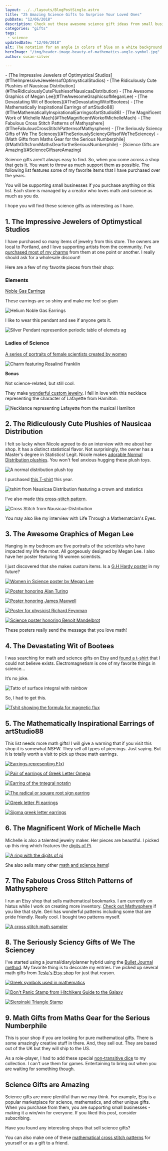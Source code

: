```yaml
---
layout: ../../layouts/BlogPostSingle.astro
title: "25 Amazing Science Gifts to Surprise Your Loved Ones"
pubDate: "12/06/2018"
description: Check out these awesome science gift ideas from small businesses! From jewelry to plushies, posters to cross-stitch patterns, there's something for everyone. You'll be supporting creators who love math and science just as much as you do. 
categories: "gifts"
tags: 
 - science
updatedDate: "12/06/2018"
alt: The notation for an angle in colors of blue on a white background
heroImage: "/img/header-image-beauty-of-mathematics-angle-symbol.jpg"
author: susan-silver

---
```


<Toc>
- [The Impressive Jewelers of Optimystical Studios](#TheImpressiveJewelersofOptimysticalStudios)
- [The Ridiculously Cute Plushies of Nausicaa Distribution](#TheRidiculouslyCutePlushiesofNausicaaDistribution)
- [The Awesome Graphics of Megan Lee](#TheAwesomeGraphicsofMeganLee)
- [The Devastating Wit of Bootees](#TheDevastatingWitofBootees)
- [The Mathematically Inspirational Earrings of artStudio88](#TheMathematicallyInspirationalEarringsofartStudio88)
- [The Magnificent Work of Michelle Mach](#TheMagnificentWorkofMichelleMach)
- [The Fabulous Cross Stitch Patterns of Mathysphere](#TheFabulousCrossStitchPatternsofMathysphere)
- [The Seriously Sciency Gifts of We The Sciencey](#TheSeriouslySciencyGiftsofWeTheSciencey)
- [Math Gifts from Maths Gear for the Serious Numberphile](#MathGiftsfromMathsGearfortheSeriousNumberphile)
- [Science Gifts are Amazing](#ScienceGiftsareAmazing)

</Toc>

Science gifts aren’t always easy to find. So, when you come across a shop that gets it. You want to throw as much support
 them as possible. The following list features some of my favorite items that I have purchased over the years.

You will be supporting small businesses if you purchase anything on this list. Each store is managed by a creator who 
loves math and science as much as you do.

I hope you will find these science gifts as interesting as I have.

## <a name="TheImpressiveJewelersofOptimysticalStudios"></a>1. The Impressive Jewelers of Optimystical Studios

I have purchased so many items of jewelry from this store. The owners are local to Portland, and I love supporting artists 
from the community. I’ve 
[purchased most of my charms](https://www.optimysticalstudios.com/product-category/culture/science/math-science-charms/) from them at
 one point or another. I really should ask for a wholesale discount!

Here are a few of my favorite pieces from their shop:

### Elements

[Noble Gas Earrings](https://www.optimysticalstudios.com/product/noble-gas-crystals/)

These earrings are so shiny and make me feel so glam

![Helium Noble Gas Earrings](/img/noble-glass-helium-earrings-Optimystical-Studios-gift.jpg)

I like to wear this pendant and see if anyone gets it.

![Silver Pendant represention periodic table of elemets ag](/img/periodic-elements-silver-ag-Optimystical-Studios-gift.jpg)

### Ladies of Science

[A series of portraits of female scientists created by women](https://www.optimysticalstudios.com/product-category/culture/science/ladies-of-science/)

![Charm featuring Rosalind Franklin](/img/rosalind-franklin-charm-biology-dna-Optimystical-Studios-gift.jpg)

**Bonus**

Not science-related, but still cool.

They make [wonderful custom jewelry](https://www.optimysticalstudios.com/product/americas-favorite-fighting-frenchman/). 
I fell in love with this necklace representing the character of Lafayette from Hamilton.

![Necklance representing Lafayette from the musical Hamilton](/img/hamilton-lafayette-custome-necklace-optimystical-studios-gift.jpg)

## <a name="TheRidiculouslyCutePlushiesofNausicaaDistribution"></a>2. The Ridiculously Cute Plushies of Nausicaa Distribution

I felt so lucky when Nicole agreed to do an interview with me about her shop. It has a distinct statistical flavor. 
Not surprisingly, the owner has a Master's degree in Statistics! Legit. Nicole makes 
[adorable Normal Distribution plushies](https://www.etsy.com/shop/NausicaaDistribution?ref=l2-shopheader-name&section_id=6067670). 
You won't feel anxious hugging these plush toys.

![A normal distribution plush toy](/img/normal-distribution-plushie-Nausicaa-Distribution-gift-500x375.jpg)

I purchased [this T-shirt](https://www.etsy.com/listing/153273880/statistics-crown-t-shirt?ref=shop_home_active_9) this year.

![tshirt from Nausicaa Distribution featuring a crown and statistics](/img/statistics-crown-Nausicaa-Distribution-gift.jpg)

I’ve also made [this cross-stitch pattern](https://www.etsy.com/listing/59353502/significantly-not-normal-cross-stitch?ref=shop_home_active_3).

![Cross Stitch from Nausicaa-Distribution](/img/significantly-not-normal-cross-stitch-Nausicaa-Distribution-500x316.jpg)

You may also like my interview with Life Through a Mathematcian's Eyes.

## <a name="TheAwesomeGraphicsofMeganLee"></a> 3. The Awesome Graphics of Megan Lee

Hanging in my bedroom are five portraits of the scientists who have impacted my life the most. All gorgeously designed by Megan Lee. I also have her poster featuring 16 women scientists.

I just discovered that she makes custom items. Is a [G.H Hardy poster](https://beautyofmathematics.com/truth-hardy/) in my future?

[![Women in Science poster by Megan Lee](/img/women-in-science-poster-Megan-Lee-gift.jpg)](https://www.etsy.com/listing/213142340/women-in-science-art-print-scientist?ref=shop_home_feat_2&bes=1)

[![Poster honoring Alan Turing](/img/alan-turing-cryptography-poster-megan-lee-gift.jpg)](https://www.etsy.com/listing/90973640/alan-turing-computer-science-gift-geek)

[![Poster honoring James Maxwell](/img/maxwell-electricity-poster-megan-lee-gift.jpg)](https://www.etsy.com/listing/83231540/physics-art-science-poster-james-maxwell)

[![Poster for physicist Richard Feynman](/img/Richard-feynman-physics-poster-megan-lee-gift.jpg)](https://www.etsy.com/listing/89261444/richard-feynman-physics-gift-physics)

[![Science poster honoring Benoit Mandelbrot](/img/mandelbrot-fractals-poster-megan-lee-gift.jpg)](https://www.etsy.com/listing/106370152/mandelbrot-math-art-print-famous)

These posters really send the message that you love math!

## <a name="TheDevastatingWitofBootees"></a>4. The Devastating Wit of Bootees

I was searching for math and science gifts on Etsy and [found a t-shirt](https://www.etsy.com/listing/265839630/funny-science-t-shirt-t-shirt-tee-mens?ref=shop_home_active_1&crt=1) that I could not believe exists. Electromagnetism is one of my favorite things in science...

It’s no joke.

![Tatto of surface integral with rainbow](/img/surface-integral-electromagnetism-queer-tattoo.jpg)

So, I had to get this.

[![Tshit showing the formula for magnetic flux](/img/magnetic-flux-tshirt-bootees-gift.jpg)](https://www.etsy.com/listing/265839630/funny-science-t-shirt-t-shirt-tee-mens?ref=shop_home_active_1&crt=1)

## <a name="TheMathematicallyInspirationalEarringsofartStudio88"></a> 5. The Mathematically Inspirational Earrings of artStudio88

This list needs more math gifts! I will give a warning that if you visit this shop it is somewhat NSFW.
 They sell all types of piercings. Just saying. But it is totally worth a visit to pick up these math earrings.

[![Earrings representing F(x)](/img/fx-earring-artStudio88-gift.jpg)](https://www.etsy.com/listing/454521856/atiny-sterling-silver-maths-functionsx)

[![Pair of earrings of Greek Letter Omega](/img/omega-greek-letter-earrings-artStudio88-gift.jpg)](https://www.etsy.com/listing/501583655/atiny-sterling-silver-maths-omega)

[![Earring of the tntegral notatin](/img/integral-earring-artStudio88-gift.jpg)](https://www.etsy.com/listing/501581527/atiny-sterling-silver-maths-integral)

[![The radical or square root sign earring](/img/radical-square-root-earrings-artStudio88-gift.jpg)](https://www.etsy.com/listing/454523150/a925-sterling-silver-radical-sign-ear)

[![Greek letter Pi earrings](/img/pi-greek-letter-earrings-artStudio88-gift.jpg)](https://www.etsy.com/listing/251791552/a-tiny-sterling-silver-pi-stud-earrings)

[![Sigma greek letter earrings](/img/sigma-greek-letter-earrings-artStudio88-gift.jpg)](https://www.etsy.com/listing/468004043/a-tiny-sterling-silver-sigma-sign-stud)

## <a name="TheMagnificentWorkofMichelleMach"></a>6. The Magnificent Work of Michelle Mach

Michelle is also a talented jewelry maker. Her pieces are beautiful. I picked up this ring which features the [digits of Pi](https://www.etsy.com/listing/230466614/pi-ring-science-jewelry-mathematics?ref=shop_home_active_31).

[![A ring with the digits of pi](/img/digits-of-pi-ring-michelle-mach-gift.jpg)](https://www.etsy.com/listing/230466614/pi-ring-science-jewelry-mathematics)

She also sells many other [math and science items](https://www.etsy.com/shop/michellemach?section_id=18819234)!

## <a name="TheFabulousCrossStitchPatternsofMathysphere"></a> 7. The Fabulous Cross Stitch Patterns of Mathysphere

I run an Etsy shop that sells mathematical bookmarks. I am currently on hiatus while I work on creating more inventory. 
[Check out Mathysphere](https://www.etsy.com/shop/Mathysphere?ref=l2-shopheader-name) if you like that style. 
Geri has wonderful patterns including some that are pride friendly. Really cool. I bought two patterns myself.

[![A cross stitch math sampler](/img/math-sampler-pattern-cross-stitch-Mathysphere-gift.jpg)](https://www.etsy.com/shop/Mathysphere?ref=l2-shopheader-name)

## <a name="TheSeriouslySciencyGiftsofWeTheSciencey"></a> 8. The Seriously Sciency Gifts of We The Sciencey

I've started using a journal/diary/planner hybrid using the [Bullet Journal method](https://bulletjournal.com/). My favorite thing is to decorate my entries. I've picked up several math gifts from [Tesla's Etsy shop](https://www.etsy.com/shop/WeTheSciencey?ref=l2-shopheader-name) for just that reason.

[![Greek symbols used in mathematics](/img/greek-math-symbols-stamp-we-the-sciency-gift.jpg)](https://www.etsy.com/listing/198991912/greek-math-symbols-rubber-stamp-greek)

[![Don't Panic Stamp from Hitchikers Guide to the Galaxy](/img/dont-panic-stamp-we-the-sciencey-gift.jpg)](https://www.etsy.com/listing/198998985/dont-panic-rubber-stamp-hhgttg)

[![Sierpinski Triangle Stamp](/img/sierpinski-triangle-fractal-stamp-we-the-sciency-gift.jpg)](https://www.etsy.com/listing/199085513/sierpinski-triangle-rubber-stamp-fractal)

## <a name="MathGiftsfromMathsGearfortheSeriousNumberphile"></a> 9. Math Gifts from Maths Gear for the Serious Numberphile

This is your shop if you are looking for pure mathematical gifts. There is some amazingly creative stuff in there. And, they sell out. They are based out of the UK but they will ship to the US.

As a role-player, I had to add these special [non-transitive dice](https://mathsgear.co.uk/collections/dice/products/non-transitive-grime-dice) to my collection. I can't use them for games.
 Entertaining to bring out when you are waiting for something though.

## <a name="ScienceGiftsareAmazing"></a> Science Gifts are Amazing

Science gifts are more plentiful than we may think. For example, Etsy is a popular marketplace for science, 
mathematics, and other unique gifts. When you purchase from them, you are supporting small businesses - making it a win/win for everyone.
 If you liked this post, consider subscribing.

Have you found any interesting shops that sell science gifts?

You can also make one of these [mathematical cross stitch patterns](https://beautyofmathematics.com/15-mathematical-cross-stitch-patterns/)
 for yourself or as a gift to a friend.
